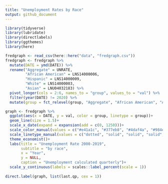 ```yaml
---
title: "Unemployment Rates by Race"
output: github_document
---
```


```r
library(tidyverse)
library(lubridate)
library(directlabels)
library(ggthemes)
library(here)
```

```r
fredgraph <- read_csv(here::here("data", "fredgraph.csv"))
fredgraph <- fredgraph %>%
  mutate(DATE = ymd(DATE)) %>% 
  rename("Aggregate" = UNRATE,
         "African American" = LNS14000006,
         "Hispanic" = LNS14000009,
         "White" = LNS14000003,
         "Asian" = LNU04032183) %>% 
  pivot_longer(cols = 2:6, names_to = "group", values_to = "val") %>% 
  filter(year(DATE) != 2020) %>% 
  mutate(group = fct_relevel(group, "Aggregate", "African American", "Asian", "Hispanic", "White"))
```

```r
graph <- fredgraph %>% 
  ggplot(aes(x = DATE, y = val, color = group, linetype = group))+
  geom_line(size = 1.5)+
  scale_x_date(expand = expansion(add = c(0, 1250)))+
  scale_color_manual(values = c("#e41a1c", "#377eb8", "#4daf4a", "#984ea3", "#ff7f00"))+
  scale_linetype_manual(values = c("dotted", "solid", "solid", "solid", "solid"))+
  theme_economist()+
  labs(title = "Unemployment Rate 2000-2019",
       subtitle = "by race",
       x = "Year",
       y = NULL,
       caption = "Unemployment calculated quarterly")+
  scale_y_continuous(labels = scales::label_percent(scale = 1))
  
direct.label(graph, list(last.qp, cex = 1))
```

